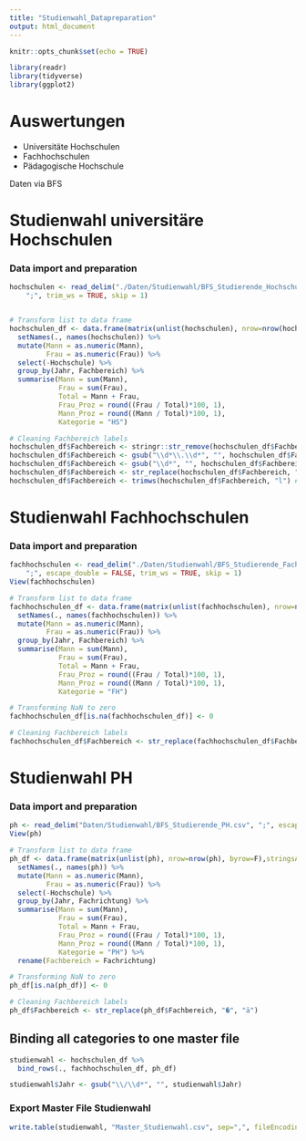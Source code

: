 ```yaml
---
title: "Studienwahl_Datapreparation"
output: html_document
---
```


```r
knitr::opts_chunk$set(echo = TRUE)

library(readr)
library(tidyverse)
library(ggplot2)

```

# Auswertungen

- Universitäte Hochschulen
- Fachhochschulen
- Pädagogische Hochschule

Daten via BFS

# Studienwahl universitäre Hochschulen

### Data import and preparation

```r

hochschulen <- read_delim("./Daten/Studienwahl/BFS_Studierende_Hochschulen.csv", 
    ";", trim_ws = TRUE, skip = 1)


# Transform list to data frame
hochschulen_df <- data.frame(matrix(unlist(hochschulen), nrow=nrow(hochschulen), byrow=F),stringsAsFactors=FALSE) %>%
  setNames(., names(hochschulen)) %>%
  mutate(Mann = as.numeric(Mann),
         Frau = as.numeric(Frau)) %>% 
  select(-Hochschule) %>% 
  group_by(Jahr, Fachbereich) %>% 
  summarise(Mann = sum(Mann),
            Frau = sum(Frau),
            Total = Mann + Frau,
            Frau_Proz = round((Frau / Total)*100, 1),
            Mann_Proz = round((Mann / Total)*100, 1),
            Kategorie = "HS")

# Cleaning Fachbereich labels
hochschulen_df$Fachbereich <- stringr::str_remove(hochschulen_df$Fachbereich, " �bergreifend/�brige")
hochschulen_df$Fachbereich <- gsub("\\d*\\.\\d*", "", hochschulen_df$Fachbereich) # Number format 1.1 
hochschulen_df$Fachbereich <- gsub("\\d*", "", hochschulen_df$Fachbereich) # Single digit numbers
hochschulen_df$Fachbereich <- str_replace(hochschulen_df$Fachbereich, "�", "ä") # Umlaute
hochschulen_df$Fachbereich <- trimws(hochschulen_df$Fachbereich, "l") # Leading white space

```

# Studienwahl Fachhochschulen

### Data import and preparation

```r

fachhochschulen <- read_delim("./Daten/Studienwahl/BFS_Studierende_Fachhochschulen.csv", 
    ";", escape_double = FALSE, trim_ws = TRUE, skip = 1)
View(fachhochschulen)

# Transform list to data frame
fachhochschulen_df <- data.frame(matrix(unlist(fachhochschulen), nrow=nrow(fachhochschulen), byrow=F),stringsAsFactors=FALSE) %>%
  setNames(., names(fachhochschulen)) %>%
  mutate(Mann = as.numeric(Mann),
         Frau = as.numeric(Frau)) %>% 
  group_by(Jahr, Fachbereich) %>% 
  summarise(Mann = sum(Mann),
            Frau = sum(Frau),
            Total = Mann + Frau,
            Frau_Proz = round((Frau / Total)*100, 1),
            Mann_Proz = round((Mann / Total)*100, 1),
            Kategorie = "FH")

# Transforming NaN to zero
fachhochschulen_df[is.na(fachhochschulen_df)] <- 0

# Cleaning Fachbereich labels
fachhochschulen_df$Fachbereich <- str_replace(fachhochschulen_df$Fachbereich, "�", "ü")
```

# Studienwahl PH

### Data import and preparation

```r

ph <- read_delim("Daten/Studienwahl/BFS_Studierende_PH.csv", ";", escape_double = FALSE, trim_ws = TRUE, skip = 1)
View(ph)

# Transform list to data frame
ph_df <- data.frame(matrix(unlist(ph), nrow=nrow(ph), byrow=F),stringsAsFactors=FALSE) %>%
  setNames(., names(ph)) %>%
  mutate(Mann = as.numeric(Mann),
         Frau = as.numeric(Frau)) %>% 
  select(-Hochschule) %>% 
  group_by(Jahr, Fachrichtung) %>% 
  summarise(Mann = sum(Mann),
            Frau = sum(Frau),
            Total = Mann + Frau,
            Frau_Proz = round((Frau / Total)*100, 1),
            Mann_Proz = round((Mann / Total)*100, 1),
            Kategorie = "PH") %>% 
  rename(Fachbereich = Fachrichtung)

# Transforming NaN to zero
ph_df[is.na(ph_df)] <- 0

# Cleaning Fachbereich labels
ph_df$Fachbereich <- str_replace(ph_df$Fachbereich, "�", "ä")

```

## Binding all categories to one master file

```r

studienwahl <- hochschulen_df %>% 
  bind_rows(., fachhochschulen_df, ph_df) 

studienwahl$Jahr <- gsub("\\/\\d*", "", studienwahl$Jahr)

```

### Export Master File Studienwahl

```r

write.table(studienwahl, "Master_Studienwahl.csv", sep=",", fileEncoding="UTF-8", row.names = F)

```
